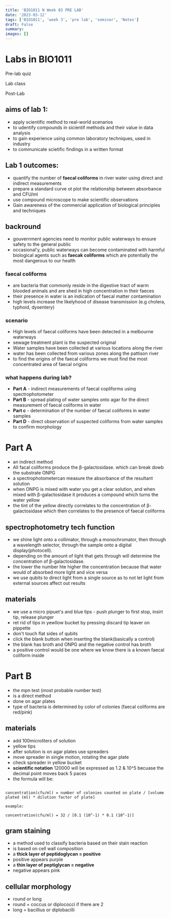 ```yaml
---
title: 'BIO1011 N Week 03 PRE LAB'
date: '2023-03-12'
tags: ['BIO1011', 'week 3', 'pre lab', 'seminar', 'Notes']
draft: False
summary:
images: []
---
```


# Labs in BIO1011

Pre-lab quiz

Lab class

Post-Lab

## aims of lab 1:

- apply scientific method to real-world scenarios
- to udentify compounds in sicientif methods and their value in data analysis
- to gain experience using common laboratory techniques, used in industry
- to communicate scietific findings in a written format

## Lab 1 outcomes:

- quantify the number of **faecal coliforms** in river water using direct and indirect measurements
- prepare a standard curve ot plot the relationship between absorbance and CFU/ml
- use compound microscope to make scientific observations
- Gain awareness of the commercial application of biological principles and techniques

## backround

- gouvernment agencies need to monitor public waterways to ensure safety to the general public
- occasional'y, public waterways can become contaminated with harmful biological agents such as **faecak coliforms** which are potentially the most dangerous to our health

### faecal coliforms

- are bacteria that commonly reside in the digestive tract of warm blooded animals and are shed in high concentration in their faeces
- their presence in water is an indication of faecal matter contamination
- high levels increase the likelyhood of disease transmission (e.g cholera, typhoid, dysentery)

### scenario

- High levels of faecal coliforms have been detected in a melbourne waterways
- sewage treatment plant is the suspected original
- Water samples have been collected at various locations along the river
- water has been collected from various zones along the pattison river
- to find the origins of the faecal coliforms we must find the most concentrated area of faecal origins

### what happens during lab?

- **Part A** - indirect measurements of faecal copliforms using spectrophotometer
- **Part B** - spread plating of water samples onto agar for the direct measurement of faecal coliforms in water
- **Part c** - determination of the number of faecal coliforms in water samples
- **Part D** - direct observation of suspected coliforms from water samples to confirm morphology

# Part A

- an indirect method
- All facal coliforms produce the β-galactosidase. which can break dowb the substrate ONPG
- a spectrophotometercan measure the absorbance of the resultant solution
- when ONPG is mixed with water you get a clear solution, and when mixed with β-galactosidase it produces a compound which turns the water yellow
- the tint of the yellow directly correlates to the concentration of β-galactosidase which then correlates to the presence of faecal coliforms

## spectrophotometry tech function

- we shine light onto a collimator, through a monochromator, then through a wavelength selector, through the sample onto a digital display(photocell).
- depending on the amount of light that gets through will determine the concentration of β-galactosidase.
- the lower the number hte higher the concentration because that water would of absorbed more light and vice versa
- we use qubits to direct light from a single source as to not let light from external sources affect out results

## materials

- we use a micro pipuet's and blue tips - push plunger to first stop, insirt tip, release plunger
- ret rid of tips in yewllow bucket by pressing discard tip leaver on pippette
- don't touch flat sides of qubits
- click the blank buttoin when inserting the blank(basically a control)
- the blank has broth and ONPG and the negative control has broth
- a positive control would be one where we know there is a known faecal coliform inside

# Part B

- the mpn test (most probable number test)
- is a direct method
- done on agar plates
- type of bacteria is determined by color of colonies (faecal coliforms are red/pink)

## materials

- add 100microliters of solution
- yellow tips
- after solution is on agar plates use spreaders
- move spreader in single motion, rotating the agar plate
- check spreader in yellow bucket
- **scientific notation** 120000 will be expressed as 1.2 & 10^5 becuase the decimal point moves back 5 paces
- the formula will be:

```

concentration(cfu/ml) = number of colonies counted on plate / [volume plated (ml) * dilution factor of plate]

example:

concentration(cfu/ml) = 32 / [0.1 (10^-1) * 0.1 (10^-1)]

```

## gram staining

- a method used to classify bacteria based on their stain reaction
- is based on cell wall composition
- a **thick layer of peptidoglycan = positive**
- positive appears purple
- a **thin layer of peptiglycan = negative**
- negative appears pink

## cellular morphology

- round or long
- round = coccus or diplococci if there are 2
- long = bacillius or diplobacilli
